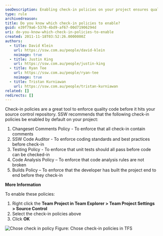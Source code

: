 ```yaml
---
seoDescription: Enabling check-in policies on your project ensures quality code and enforces coding standards before it hits your source control repository.
type: rule
archivedreason:
title: Do you know which check-in policies to enable?
guid: e39f79a6-5370-4bd9-af67-00d71906294d
uri: do-you-know-which-check-in-policies-to-enable
created: 2011-11-18T03:52:26.0000000Z
authors:
  - title: David Klein
    url: https://ssw.com.au/people/david-klein
    noimage: true
  - title: Justin King
    url: https://ssw.com.au/people/justin-king
  - title: Ryan Tee
    url: https://ssw.com.au/people/ryan-tee
    noimage: true
  - title: Tristan Kurniawan
    url: https://ssw.com.au/people/tristan-kurniawan
related: []
redirects: []
---
```


Check-in policies are a great tool to enforce quality code before it hits your source control repository. SSW recommends that the following check-in policies be enabled by default on your project:
1. Changeset Comments Policy - To enforce that all check-in contain comments
2. SSW Code Auditor - To enforce coding standards and best practices before check-in
3. Testing Policy - To enforce that unit tests should all pass before code can be checked-in
4. Code Analysis Policy – To enforce that code analysis rules are not broken
5. Builds Policy – To enforce that the developer has built the project end to end before they check-in

**More Information**

To enable these policies:

1. Right click the **Team Project in Team Explorer &gt; Team Project Settings &gt; Source Control**
2. Select the check-in policies above
3. Click **OK**

![Chose check in policy](SC_TFSCI.jpg) Figure: Chose check-in policies in TFS